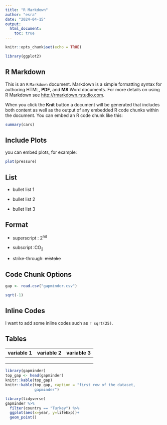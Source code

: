 ```yaml
---
title: "R Markdown"
author: "esra"
date: "2024-04-15"
output:
  html_document:
    toc: true
---
```


```r
knitr::opts_chunk$set(echo = TRUE)
```

```r
library(ggplot2)
```

## R Markdown

This is an `R` `Markdown` document. Markdown is a simple formatting syntax for authoring HTML, **PDF**, and **MS** Word documents. For more details on using R Markdown see <http://rmarkdown.rstudio.com>.

When you click the **Knit** button a document will be generated that includes both content as well as the output of any embedded R code chunks within the document. You can embed an R code chunk like this:

```r
summary(cars)
```

## Include Plots

you can embed plots, for example:

```r
plot(pressure)
```

## List

-   bullet list 1

-   bullet list 2

-   bullet list 3

## Format

-   superscript : 2^nd^

-   subscript :CO~2~

-   strike-through: ~~mistake~~

## Code Chunk Options

```r
gap <- read.csv("gapminder.csv")
```

```r
sqrt(-1)
```

## Inline Codes

I want to add some inline codes such as `r sqrt(25)`.

## Tables

| variable 1 | variable 2 | variable 3 |
|------------|------------|------------|
|            |            |            |
|            |            |            |
|            |            |            |

```r
library(gapminder)
top_gap <- head(gapminder)
knitr::kable(top_gap)
knitr::kable(top_gap, caption = "first row of the dataset,
             gapminder")

```

```r
library(tidyverse)
gapminder %>% 
  filter(country == "Turkey") %>% 
  ggplot(aes(x=year, y=lifeExp))+
  geom_point()
```
